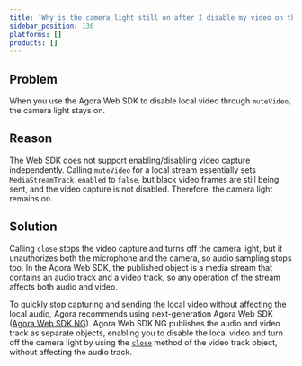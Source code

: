 ```yaml
---
title: 'Why is the camera light still on after I disable my video on the Web?'
sidebar_position: 136
platforms: []
products: []
---
```



## Problem

When you use the Agora <Vg k="VSDK" /> Web SDK to disable local video through `muteVideo`, the camera light stays on.

## Reason

The Web SDK does not support enabling/disabling video capture independently. Calling `muteVideo` for a local stream essentially sets `MediaStreamTrack.enabled` to `false`, but black video frames are still being sent, and the video capture is not disabled. Therefore, the camera light remains on.

## Solution

Calling `close` stops the video capture and turns off the camera light, but it unauthorizes both the microphone and the camera, so audio sampling stops too. In the Agora Web SDK, the published object is a media stream that contains an audio track and a video track, so any operation of the stream affects both audio and video.

To quickly stop capturing and sending the local video without affecting the local audio, Agora recommends using next-generation Agora Web SDK ([Agora Web SDK NG](https://agoraio-community.github.io/AgoraWebSDK-NG/en/)). Agora Web SDK NG publishes the audio and video track as separate objects, enabling you to disable the local video and turn off the camera light by using the [`close`](https://agoraio-community.github.io/AgoraWebSDK-NG/api/en/interfaces/ilocaltrack.html#close) method of the video track object, without affecting the audio track.
